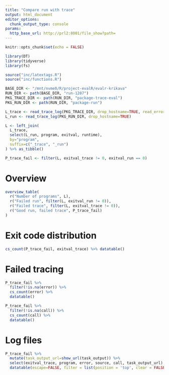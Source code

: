 ```yaml
---
title: "Compare run with trace"
output: html_document
editor_options: 
  chunk_output_type: console
params:
  http_base_url: http://prl2:8001/file_show?path=
---
```


```r
knitr::opts_chunk$set(echo = FALSE)

library(DT)
library(tidyverse)
library(fs)

source("inc/latextags.R")
source("inc/functions.R")

BASE_DIR <- "/mnt/nvme0/R/project-evalR/evalr-krikava"
RUN_DIR <- path(BASE_DIR, "run-1207")
PKG_TRACE_DIR <- path(RUN_DIR, "package-trace-eval")
PKG_RUN_DIR <- path(RUN_DIR, "package-run")
```

```r
L_trace <- read_trace_log(PKG_TRACE_DIR, drop_hostname=TRUE, read_errors=TRUE) 
L_run <- read_trace_log(PKG_RUN_DIR, drop_hostname=TRUE)
```

```r
L <- left_join(
  L_trace,
  select(L_run, program, exitval, runtime),
  by="program",
  suffix=c("_trace", "_run")
) %>% as_tibble()
```

```r
P_trace_fail <- filter(L, exitval_trace != 0, exitval_run == 0)
```

# Overview

```r
overview_table(
  r("Number of programs", L),
  r("Failed run", filter(L, exitval_run != 0)),
  r("Failed trace", filter(L, exitval_trace != 0)),
  r("Good run, failed trace", P_trace_fail)
)
```

# Exit code distribution

```r
cs_count(P_trace_fail, exitval_trace) %>% datatable()
```

# Failed tracing

```r
P_trace_fail %>%
  filter(!is.na(error)) %>% 
  cs_count(error) %>% 
  datatable()
```

```r
P_trace_fail %>%
  filter(!is.na(call)) %>% 
  cs_count(call) %>% 
  datatable()
```

# Log files

```r
P_trace_fail %>%
  mutate(task_output_url=show_url(task_output)) %>% 
  select(exitval_trace, program, error, source, call, task_output_url) %>%
  datatable(escape=FALSE, filter = list(position = 'top', clear = FALSE))
```

